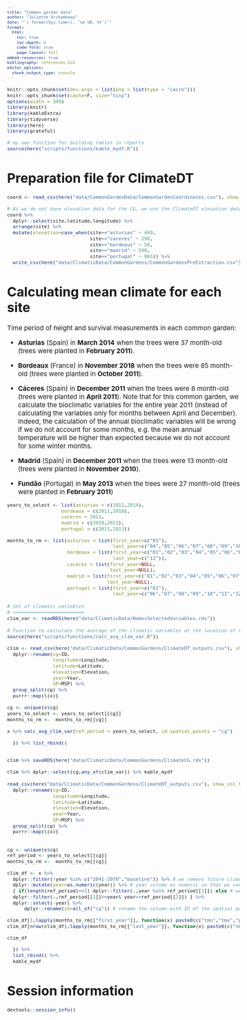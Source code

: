 ```yaml
---
title: "Common garden data"
author: "Juliette Archambeau"
date: "`r format(Sys.time(), '%d %B, %Y')`"
format: 
  html:
    toc: true
    toc-depth: 4
    code-fold: true
    page-layout: full
embed-resources: true
bibliography: references.bib
editor_options: 
  chunk_output_type: console
---
```


<style type="text/css">
body {
   font-size: 15px;
}
code.r{
  font-size: 11px;
}
pre {
  font-size: 11px
}

table {
  font-size: 11px
}
</style>

```r
knitr::opts_chunk$set(dev.args = list(png = list(type = "cairo")))
knitr::opts_chunk$set(cache=F, size="tiny")
options(width = 300)
library(knitr)
library(kableExtra)
library(tidyverse)
library(here)
library(grateful)

# my own function for building tables in reports
source(here("scripts/functions/kable_mydf.R"))
```

# Preparation file for ClimateDT

```r
coord <- read_csv(here("data/CommonGardenData/CommonGardenCoordinates.csv"), show_col_types = FALSE)
  
# As we do not have elevation data for the CG, we use the ClimateDT elevation data 
coord %>% 
  dplyr::select(site,latitude,longitude) %>% 
  arrange(site) %>% 
  mutate(elevation=case_when(site=="asturias" ~ 449,
                             site=="caceres" ~ 290,
                             site=="bordeaux" ~ 58,
                             site=="madrid" ~ 598,
                             site=="portugal" ~ 865)) %>% 
  write_csv(here("data/ClimaticData/CommonGardens/CommonGardensPreExtraction.csv"))
```

# Calculating mean climate for each site

Time period of height and survival measurements in each common garden:

  - **Asturias** (Spain) in **March 2014** when the trees were 37 month-old (trees were planted in **February 2011**).
  
  - **Bordeaux** (France) in **November 2018** when the trees were 85 month-old (trees were planted in **October 2011**).
  
  - **Cáceres** (Spain) in **December 2011** when the trees were 8 month-old (trees were planted in **April 2011**). Note that for this common garden, we calculate the bioclimatic variables for the entire year 2011 (instead of calculating the variables only for months between April and December). Indeed, the calculation of the annual bioclimatic variables will be wrong if we do not account for some months, e.g. the mean annual temperature will be higher than expected because we do not account for some winter months.  
  
  - **Madrid** (Spain) in **December 2011** when the trees were 13 month-old (trees were planted in **November 2010**).
  
  - **Fundão** (Portugal) in **May 2013** when the trees were 27 month-old (trees were planted in **February 2011**)


```r
years_to_select <- list(asturias = c(2011,2014),
                   bordeaux = c(2011,2018),
                   caceres = 2011,
                   madrid = c(2010,2011),
                   portugal = c(2011,2013))

months_to_rm <- list(asturias = list(first_year=c("01"),
                                     last_year=c("04","05","06","07","08","09","10","11","12")),
                     bordeaux = list(first_year=c("01","02","03","04","05","06","07","08","09"),
                                     last_year=c("12")),
                     caceres = list(first_year=NULL,
                                    last_year=NULL),
                     madrid = list(first_year=c("01","02","03","04","05","06","07","08","09","10"),
                                   last_year=NULL),
                     portugal = list(first_year=c("01"),
                                     last_year=c("06","07","08","09","10","11","12")))
```

```r
# Set of climatic variables
# =========================
clim_var <- readRDS(here("data/ClimaticData/NamesSelectedVariables.rds"))
```


```r
# Function to calculate the average of the climatic variables at the location of the NFI plots
source(here("scripts/functions/calc_avg_clim_var.R"))

clim <- read_csv(here("data/ClimaticData/CommonGardens/ClimateDT_outputs.csv"), show_col_types = FALSE) %>% 
  dplyr::rename(cg=ID,
                longitude=Longitude,
                latitude=Latitude,
                elevation=Elevation,
                year=Year,
                SP=MSP) %>% 
  group_split(cg) %>% 
  purrr::map(\(x){
    
cg <- unique(x$cg)
years_to_select <- years_to_select[[cg]]  
months_to_rm <-  months_to_rm[[cg]]
    
x %>% calc_avg_clim_var(ref_period = years_to_select, id_spatial_points = "cg")

  }) %>% list_rbind() 


clim %>% saveRDS(here("data/ClimaticData/CommonGardens/ClimateCG.rds"))

clim %>% dplyr::select(cg,any_of(clim_var)) %>% kable_mydf
```


```r
read_csv(here("data/ClimaticData/CommonGardens/ClimateDT_outputs.csv"), show_col_types = FALSE) %>% 
  dplyr::rename(cg=ID,
                longitude=Longitude,
                latitude=Latitude,
                elevation=Elevation,
                year=Year,
                SP=MSP) %>% 
  group_split(cg) %>% 
  purrr::map(\(x){
  
    
cg <- unique(x$cg)
ref_period <- years_to_select[[cg]]  
months_to_rm <-  months_to_rm[[cg]]

clim_df <- x %>%  
  dplyr::filter(!year %in% c("2041-2070","baseline")) %>% # we remove future climatic data
  dplyr::mutate(year=as.numeric(year)) %>% # year column as numeric so that we can remove years after a given date
  { if(length(ref_period)==1) dplyr::filter(.,year %in% ref_period[[1]]) else # we keep the years of the period of interest
  dplyr::filter(.,ref_period[[1]]<=year& year<=ref_period[[2]]) } %>% 
  dplyr::select(-year) %>%
      dplyr::rename(id=all_of("cg")) # rename the column with ID of the spatial points to 'cg'

clim_df[1,lapply(months_to_rm[["first_year"]], function(x) paste0(c("tmn","tmx","prc"),x)) %>% unlist()] <- NA
clim_df[nrow(clim_df),lapply(months_to_rm[["last_year"]], function(x) paste0(c("tmn","tmx","prc"),x)) %>% unlist()] <- NA

clim_df

  }) %>% 
  list_rbind() %>% 
  kable_mydf
```

# Session information

```r
devtools::session_info()
```
